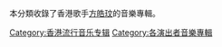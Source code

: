 本分類收錄了香港歌手[[方皓玟|方皓玟]]的音樂專輯。

[[Category:香港流行音乐专辑|Category:香港流行音乐专辑]]
[[Category:各演出者音樂專輯|Category:各演出者音樂專輯]]